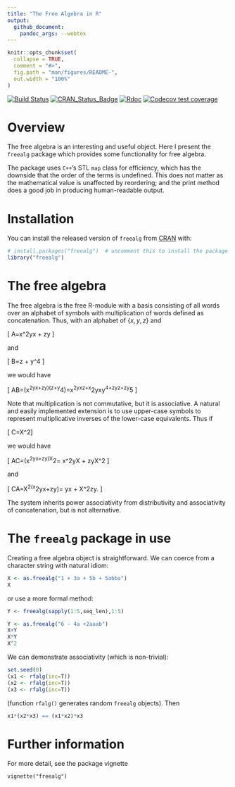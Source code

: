 ```yaml
---
title: "The Free Algebra in R"
output:
  github_document:
    pandoc_args: --webtex
---
```


<!-- README.md is generated from README.Rmd. Please edit that file -->

```r
knitr::opts_chunk$set(
  collapse = TRUE,
  comment = "#>",
  fig.path = "man/figures/README-",
  out.width = "100%"
)
```


<!-- badges: start -->
[![Build Status](https://travis-ci.org/RobinHankin/freealg.svg?branch=master)](https://travis-ci.org/RobinHankin/freealg)
[![CRAN_Status_Badge](https://www.r-pkg.org/badges/version/freealg)](https://cran.r-project.org/package=freealg)
[![Rdoc](http://www.rdocumentation.org/badges/version/freealg)](http://www.rdocumentation.org/packages/freealg)
[![Codecov test coverage](https://codecov.io/gh/RobinHankin/freealg/branch/master/graph/badge.svg)](https://codecov.io/gh/RobinHankin/freealg/branch/master)
<!-- badges: end -->

# Overview

The free algebra is an interesting and useful object.  Here I present
the `freealg` package which provides some functionality for free
algebra.

The package uses `C++`'s STL `map` class for efficiency, which has the
downside that the order of the terms is undefined.  This does not
matter as the mathematical value is unaffected by reordering; and the
print method does a good job in producing human-readable output.


# Installation

You can install the released version of ```freealg``` from
[CRAN](https://CRAN.R-project.org) with:

```r
# install.packages("freealg")  # uncomment this to install the package
library("freealg")
```

# The free algebra

The free algebra is the free R-module with a basis consisting of all
words over an alphabet of symbols with multiplication of words defined
as concatenation.  Thus, with an alphabet of $\{x,y,z\}$ and

\[
A=\alpha x^2yx + \beta zy
\]

and 

\[
B=\gamma z + \delta y^4
\]

we would have

\[
A\cdot B=\left(\alpha x^2yx+\beta zy\right)\cdot\left(\gamma z+\delta y^4\right)=\alpha\gamma x^2yxz+\alpha\delta x^2yxy^4+\beta\gamma zyz+\beta\delta zy^5
\]

Note that multiplication is not commutative, but it is associative.  A
natural and easily implemented extension is to use upper-case symbols
to represent multiplicative inverses of the lower-case equivalents.
Thus if

\[
C=\epsilon X^2\]

we would have 

\[
A\cdot C=\left(\alpha x^2yx+\beta zy\right)\cdot\epsilon X^2=
\alpha\epsilon x^2yX + \beta\epsilon zyX^2
\]

and 

\[
C\cdot A=\epsilon X^2\cdot\left(\alpha x^2yx+\beta zy\right)=
\alpha\epsilon yx + \beta\epsilon X^2zy.
\]

The system inherits power associativity from distributivity and
associativity of concatenation, but is not alternative.

# The ```freealg``` package in use

Creating a free algebra object is straightforward.  We can coerce from
a character string with natural idiom:

```r
X <- as.freealg("1 + 3a + 5b + 5abba")
X
```
or use a more formal method:

```r
Y <- freealg(sapply(1:5,seq_len),1:5)
```




```r
Y <- as.freealg("6 - 4a +2aaab")
X+Y
X*Y
X^2
```

We can demonstrate associativity (which is non-trivial):

```r
set.seed(0)
(x1 <- rfalg(inc=T))
(x2 <- rfalg(inc=T))
(x3 <- rfalg(inc=T))
```
(function `rfalg()` generates random `freealg` objects).  Then

```r
x1*(x2*x3) == (x1*x2)*x3
```


# Further information

For more detail, see the package vignette

```vignette("freealg")```
